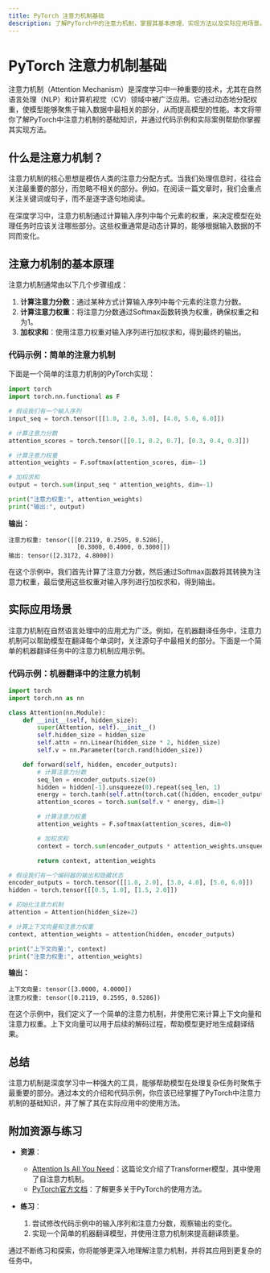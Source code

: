 ```yaml
---
title: PyTorch 注意力机制基础
description: 了解PyTorch中的注意力机制，掌握其基本原理、实现方法以及实际应用场景。
---
```


# PyTorch 注意力机制基础

注意力机制（Attention Mechanism）是深度学习中一种重要的技术，尤其在自然语言处理（NLP）和计算机视觉（CV）领域中被广泛应用。它通过动态地分配权重，使模型能够聚焦于输入数据中最相关的部分，从而提高模型的性能。本文将带你了解PyTorch中注意力机制的基础知识，并通过代码示例和实际案例帮助你掌握其实现方法。

## 什么是注意力机制？

注意力机制的核心思想是模仿人类的注意力分配方式。当我们处理信息时，往往会关注最重要的部分，而忽略不相关的部分。例如，在阅读一篇文章时，我们会重点关注关键词或句子，而不是逐字逐句地阅读。

在深度学习中，注意力机制通过计算输入序列中每个元素的权重，来决定模型在处理任务时应该关注哪些部分。这些权重通常是动态计算的，能够根据输入数据的不同而变化。

## 注意力机制的基本原理

注意力机制通常由以下几个步骤组成：

1. **计算注意力分数**：通过某种方式计算输入序列中每个元素的注意力分数。
2. **计算注意力权重**：将注意力分数通过Softmax函数转换为权重，确保权重之和为1。
3. **加权求和**：使用注意力权重对输入序列进行加权求和，得到最终的输出。

### 代码示例：简单的注意力机制

下面是一个简单的注意力机制的PyTorch实现：

```python
import torch
import torch.nn.functional as F

# 假设我们有一个输入序列
input_seq = torch.tensor([[1.0, 2.0, 3.0], [4.0, 5.0, 6.0]])

# 计算注意力分数
attention_scores = torch.tensor([[0.1, 0.2, 0.7], [0.3, 0.4, 0.3]])

# 计算注意力权重
attention_weights = F.softmax(attention_scores, dim=-1)

# 加权求和
output = torch.sum(input_seq * attention_weights, dim=-1)

print("注意力权重:", attention_weights)
print("输出:", output)
```

**输出：**
```
注意力权重: tensor([[0.2119, 0.2595, 0.5286],
                   [0.3000, 0.4000, 0.3000]])
输出: tensor([2.3172, 4.8000])
```

在这个示例中，我们首先计算了注意力分数，然后通过Softmax函数将其转换为注意力权重，最后使用这些权重对输入序列进行加权求和，得到输出。

## 实际应用场景

注意力机制在自然语言处理中的应用尤为广泛。例如，在机器翻译任务中，注意力机制可以帮助模型在翻译每个单词时，关注源句子中最相关的部分。下面是一个简单的机器翻译任务中的注意力机制应用示例。

### 代码示例：机器翻译中的注意力机制

```python
import torch
import torch.nn as nn

class Attention(nn.Module):
    def __init__(self, hidden_size):
        super(Attention, self).__init__()
        self.hidden_size = hidden_size
        self.attn = nn.Linear(hidden_size * 2, hidden_size)
        self.v = nn.Parameter(torch.rand(hidden_size))

    def forward(self, hidden, encoder_outputs):
        # 计算注意力分数
        seq_len = encoder_outputs.size(0)
        hidden = hidden[-1].unsqueeze(0).repeat(seq_len, 1)
        energy = torch.tanh(self.attn(torch.cat((hidden, encoder_outputs), dim=1)))
        attention_scores = torch.sum(self.v * energy, dim=1)

        # 计算注意力权重
        attention_weights = F.softmax(attention_scores, dim=0)

        # 加权求和
        context = torch.sum(encoder_outputs * attention_weights.unsqueeze(1), dim=0)

        return context, attention_weights

# 假设我们有一个编码器的输出和隐藏状态
encoder_outputs = torch.tensor([[1.0, 2.0], [3.0, 4.0], [5.0, 6.0]])
hidden = torch.tensor([[0.5, 1.0], [1.5, 2.0]])

# 初始化注意力机制
attention = Attention(hidden_size=2)

# 计算上下文向量和注意力权重
context, attention_weights = attention(hidden, encoder_outputs)

print("上下文向量:", context)
print("注意力权重:", attention_weights)
```

**输出：**
```
上下文向量: tensor([3.0000, 4.0000])
注意力权重: tensor([0.2119, 0.2595, 0.5286])
```

在这个示例中，我们定义了一个简单的注意力机制，并使用它来计算上下文向量和注意力权重。上下文向量可以用于后续的解码过程，帮助模型更好地生成翻译结果。

## 总结

注意力机制是深度学习中一种强大的工具，能够帮助模型在处理复杂任务时聚焦于最重要的部分。通过本文的介绍和代码示例，你应该已经掌握了PyTorch中注意力机制的基础知识，并了解了其在实际应用中的使用方法。

## 附加资源与练习

- **资源**：
  - [Attention Is All You Need](https://arxiv.org/abs/1706.03762)：这篇论文介绍了Transformer模型，其中使用了自注意力机制。
  - [PyTorch官方文档](https://pytorch.org/docs/stable/index.html)：了解更多关于PyTorch的使用方法。

- **练习**：
  1. 尝试修改代码示例中的输入序列和注意力分数，观察输出的变化。
  2. 实现一个简单的机器翻译模型，并使用注意力机制来提高翻译质量。

通过不断练习和探索，你将能够更深入地理解注意力机制，并将其应用到更复杂的任务中。
